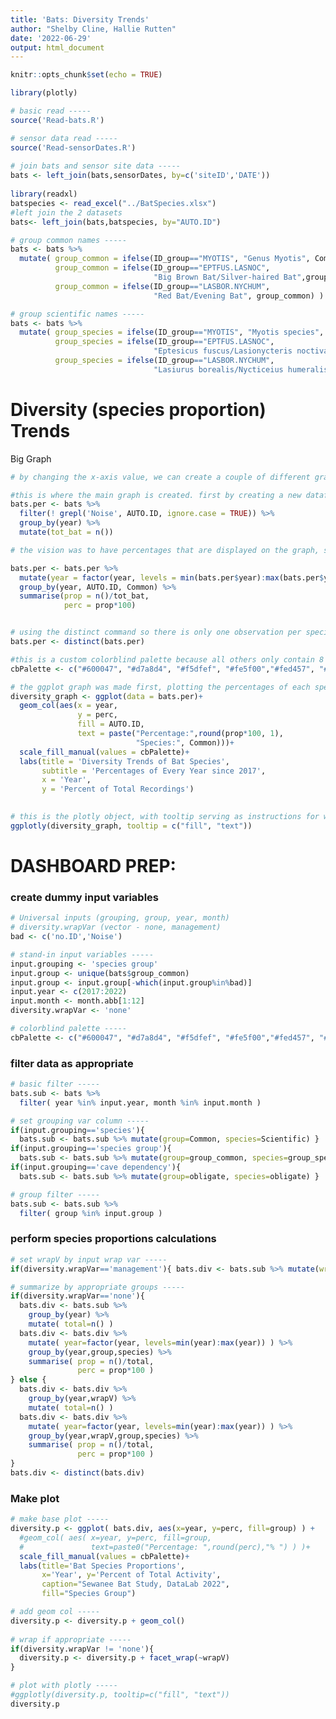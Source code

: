 ```yaml
---
title: 'Bats: Diversity Trends'
author: "Shelby Cline, Hallie Rutten"
date: '2022-06-29'
output: html_document
---
```


```r
knitr::opts_chunk$set(echo = TRUE)

library(plotly)

# basic read -----
source('Read-bats.R')

# sensor data read -----
source('Read-sensorDates.R')
  
# join bats and sensor site data -----
bats <- left_join(bats,sensorDates, by=c('siteID','DATE'))
  
library(readxl)
batspecies <- read_excel("../BatSpecies.xlsx")
#left join the 2 datasets
bats<- left_join(bats,batspecies, by="AUTO.ID")

# group common names -----
bats <- bats %>% 
  mutate( group_common = ifelse(ID_group=="MYOTIS", "Genus Myotis", Common),
          group_common = ifelse(ID_group=="EPTFUS.LASNOC",
                                "Big Brown Bat/Silver-haired Bat",group_common),
          group_common = ifelse(ID_group=="LASBOR.NYCHUM",
                                "Red Bat/Evening Bat", group_common) )

# group scientific names -----
bats <- bats %>% 
  mutate( group_species = ifelse(ID_group=="MYOTIS", "Myotis species", Scientific),
          group_species = ifelse(ID_group=="EPTFUS.LASNOC",
                                "Eptesicus fuscus/Lasionycteris noctivagans", group_species),
          group_species = ifelse(ID_group=="LASBOR.NYCHUM",
                                "Lasiurus borealis/Nycticeius humeralis", group_species) )
```

# Diversity (species proportion) Trends

Big Graph

```r
  
# by changing the x-axis value, we can create a couple of different graphs to include on the tab to tell different stories

#this is where the main graph is created. first by creating a new dataframe where a new column is created that shows the total bat calls per year by species, while filtering out all noise.
bats.per <- bats %>% 
  filter(! grepl('Noise', AUTO.ID, ignore.case = TRUE)) %>% 
  group_by(year) %>% 
  mutate(tot_bat = n())

# the vision was to have percentages that are displayed on the graph, so essentially the proportion of species bat recordings are put over total recordings, then multiplied by 100 to give a percent, with the distinction of a percentage being taken from each year as well.

bats.per <- bats.per %>% 
  mutate(year = factor(year, levels = min(bats.per$year):max(bats.per$year))) %>% 
  group_by(year, AUTO.ID, Common) %>% 
  summarise(prop = n()/tot_bat, 
            perc = prop*100)


# using the distinct command so there is only one observation per species per year
bats.per <- distinct(bats.per)

#this is a custom colorblind palette because all others only contain 8
cbPalette <- c("#600047", "#d7a8d4", "#f5dfef", "#fe5f00","#fed457", "#c2c527", "#9ae825","#6f9c01", "#c5d5ea","#d3ffe2",  "#a2c2c6", "#087d93","#0c3660", "#9200bc")

# the ggplot graph was made first, plotting the percentages of each species against the different years, which each species representing a color on the bars. This is all wrapped inside of an object so that plotly can be used. The text = paste function dictates what text goes inside of the box of text from the hover over feature. 
diversity_graph <- ggplot(data = bats.per)+
  geom_col(aes(x = year,
               y = perc,
               fill = AUTO.ID, 
               text = paste("Percentage:",round(prop*100, 1),
                            "Species:", Common)))+
  scale_fill_manual(values = cbPalette)+
  labs(title = 'Diversity Trends of Bat Species',
       subtitle = 'Percentages of Every Year since 2017',
       x = 'Year',
       y = 'Percent of Total Recordings')
  

# this is the plotly object, with tooltip serving as instructions for what the hover textbox looks like.
ggplotly(diversity_graph, tooltip = c("fill", "text"))

```






# DASHBOARD PREP:

### create dummy input variables

```r
# Universal inputs (grouping, group, year, month)
# diversity.wrapVar (vector - none, management)
bad <- c('no.ID','Noise')

# stand-in input variables -----
input.grouping <- 'species group'
input.group <- unique(bats$group_common)
input.group <- input.group[-which(input.group%in%bad)]
input.year <- c(2017:2022)
input.month <- month.abb[1:12]
diversity.wrapVar <- 'none'

# colorblind palette -----
cbPalette <- c("#600047", "#d7a8d4", "#f5dfef", "#fe5f00","#fed457", "#c2c527", "#9ae825","#6f9c01", "#c5d5ea","#d3ffe2",  "#a2c2c6", "#087d93","#0c3660", "#133139")
```

### filter data as appropriate

```r
# basic filter -----
bats.sub <- bats %>% 
  filter( year %in% input.year, month %in% input.month )

# set grouping var column -----
if(input.grouping=='species'){ 
  bats.sub <- bats.sub %>% mutate(group=Common, species=Scientific) }
if(input.grouping=='species group'){ 
  bats.sub <- bats.sub %>% mutate(group=group_common, species=group_species) }
if(input.grouping=='cave dependency'){ 
  bats.sub <- bats.sub %>% mutate(group=obligate, species=obligate) }

# group filter -----
bats.sub <- bats.sub %>% 
  filter( group %in% input.group )
```

### perform species proportions calculations

```r
# set wrapV by input wrap var -----
if(diversity.wrapVar=='management'){ bats.div <- bats.sub %>% mutate(wrapV=habitat) }

# summarize by appropriate groups -----
if(diversity.wrapVar=='none'){
  bats.div <- bats.sub %>% 
    group_by(year) %>% 
    mutate( total=n() )
  bats.div <- bats.div %>% 
    mutate( year=factor(year, levels=min(year):max(year)) ) %>% 
    group_by(year,group,species) %>% 
    summarise( prop = n()/total, 
               perc = prop*100 )
} else {
  bats.div <- bats.div %>% 
    group_by(year,wrapV) %>% 
    mutate( total=n() )
  bats.div <- bats.div %>% 
    mutate( year=factor(year, levels=min(year):max(year)) ) %>% 
    group_by(year,wrapV,group,species) %>% 
    summarise( prop = n()/total, 
               perc = prop*100 )
}
bats.div <- distinct(bats.div)
```

### Make plot

```r
# make base plot -----
diversity.p <- ggplot( bats.div, aes(x=year, y=perc, fill=group) ) +
  #geom_col( aes( x=year, y=perc, fill=group, 
  #               text=paste0("Percentage: ",round(perc),"% ") ) )+
  scale_fill_manual(values = cbPalette)+
  labs(title='Bat Species Proportions',
       x='Year', y='Percent of Total Activity',
       caption="Sewanee Bat Study, DataLab 2022",
       fill="Species Group")

# add geom col -----
diversity.p <- diversity.p + geom_col()
  
# wrap if appropriate -----
if(diversity.wrapVar != 'none'){
  diversity.p <- diversity.p + facet_wrap(~wrapV)
}

# plot with plotly -----
#ggplotly(diversity.p, tooltip=c("fill", "text"))
diversity.p
```

